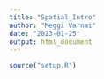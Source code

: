 ```yaml
---
title: "Spatial_Intro"
author: "Meggi Varnai"
date: "2023-01-25"
output: html_document
---
```


```r
source("setup.R")
```



```r

```


```r

```



```r

```


```r

```







